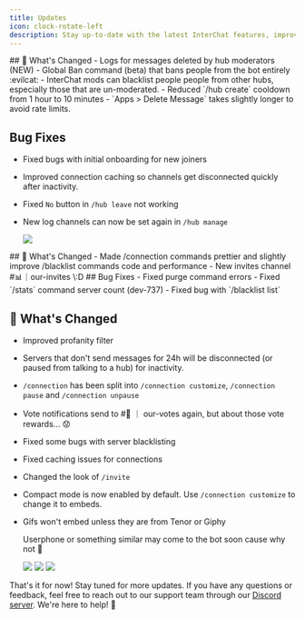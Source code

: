 ```yaml
---
title: Updates
icon: clock-rotate-left
description: Stay up-to-date with the latest InterChat features, improvements, and bug fixes. Check out our changelog below!
---
```


<Update label="3.27.0" description="2024-06-21">
  ## 🎉 What's Changed
  - Logs for messages deleted by hub moderators (NEW)
  - Global Ban command (beta) that bans people from the bot entirely :evilcat: 
  - InterChat mods can blacklist people people from other hubs, especially those that are un-moderated.
  - Reduced `/hub create` cooldown from 1 hour to 10 minutes
  - `Apps > Delete Message` takes slightly longer to avoid rate limits.

## Bug Fixes

- Fixed bugs with initial onboarding for new joiners
- Improved connection caching so channels get disconnected quickly after inactivity.
- Fixed `No` button in `/hub leave` not working
- New log channels can now be set again in `/hub manage`

  ![](https://media.discordapp.net/attachments/1253752327806910585/1253752337667850281/image.png?ex=67245c9a&is=67230b1a&hm=beb711d99a8a675ece671e820964fba2296f7c9c456ad20d7bc0283611cd17aa&=&format=webp&quality=lossless)

</Update>

<Update label="3.26.0" description="2024-06-21">
  ## 🎉 What's Changed
  - Made /connection commands prettier and slightly improve /blacklist commands code and performance
  - New invites channel #📊｜our-invites \:D
  ## Bug Fixes
  - Fixed purge command errors
  - Fixed `/stats` command server count (dev-737)
  - Fixed bug with `/blacklist list`
</Update>
<Update label="v3.25.4" description="2024-06-13">

## 🎉 What's Changed

- Improved profanity filter
- Servers that don't send messages for 24h will be disconnected (or paused from talking to a hub) for inactivity.
- `/connection` has been split into `/connection customize`, `/connection pause` and `/connection unpause`
- Vote notifications send to #📮 ｜ our-votes again, but about those vote rewards... 😟
- Fixed some bugs with server blacklisting
- Fixed caching issues for connections
- Changed the look of `/invite`
- Compact mode is now enabled by default. Use `/connection customize` to change it to embeds.
- Gifs won't embed unless they are from Tenor or Giphy

  Userphone or something similar may come to the bot soon cause why not 🤷

  ![](https://media.discordapp.net/attachments/1250841364099371182/1250841364489437354/image.png?ex=6724518c&is=6723000c&hm=cdf28b4da6ef6df8153990cd2abf18208f49b486dbf1a6795849d73da9501f81&=&format=webp&quality=lossless)
  ![](https://media.discordapp.net/attachments/1250841364099371182/1250841365462515812/image.png?ex=6724518d&is=6723000d&hm=1ea5ef5515506f3c4a7590c2bab693932c69714d7e18415f009e0e13ab536247&=&format=webp&quality=lossless)
  ![](https://media.discordapp.net/attachments/1250841364099371182/1250841364795490314/image.png?ex=6724518c&is=6723000c&hm=7a14fe3d8e83fcb9466d2c386e7d74552244bff9e6e28fdd7fe8443013aad83b&=&format=webp&quality=lossless)

</Update>

That's it for now! Stay tuned for more updates. If you have any questions or feedback, feel free to reach out to our support team through our [Discord server](https://interchat.fun/support). We're here to help! 🚀
